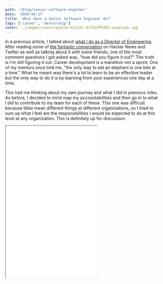 ```yaml
---
path: '/blog/senior-software-engineer'
date: '2020-04-27'
title: 'What does a Senior Software Engineer do?'
tags: ['career', 'mentorship']
cover: ../images/cover/austin-distel-4r72LPFh4Ik-unsplash.jpg
---
```


In a previous article, I talked about [what I do as a Director of Engineering](/blog/director-of-engineering). After reading some of [the fantastic conversation](https://news.ycombinator.com/item?id=22876554) on Hacker News and Twitter as well as talking about it with some friends, one of the most comment questions I got asked was, "how did you figure it out?" The truth is I'm still figuring it out. Career development is a marathon not a sprint. One of my mentors once told me, "the only way to eat an elephant is one bite at a time." What he meant was there's a lot to learn to be an effective leader but the only way to do it is by learning from your experiences one day at a time.

This had me thinking about my own journey and what I did in previous roles. As before, I decided to mind map my accountabilities and then go in to what I did to contribute to my team for each of these. This one was difficult because titles mean different things at different organizations, so I tried to sum up what I feel are the responsibilities I would be expected to do at this level at any organization. This is definitely up for discussion.

<iframe src="/senior-software-engineer.html" className="w-full scale-75 sm:scale-50" height="500px" />

# Project

## Execution

This one is the most obvious accountability. Even as a senior on my team I was expected to produce code. What wasn't so obvious was how little time I would get to focus on my own outputs compared to my previous roles. I was suddenly expected to do so much more than just code - I had to review other's code, I was mentoring and pair programming with less experienced developers and I found myself in a lot more meetings.

The biggest lesson for me to learn was time management. I started planning my day the night before so that I could hit the ground running in the morning, and psychologically this helped me combat my imposter syndrome because it made me feel more prepared for the day.

## Architecture

As a senior developer I found myself not only responsible for taking a set of acceptance criteria and executing on them, but also for helping architect solutions. This could be as simple as leading grooming sessions or as complex as spending time writing comprehensive discovery and design documentation. Either way, the time spent improving the quality of life for my team increased significantly.

## Expertise

As you continue to grow, the expectations put on you tend to grow too. To me expertise doesn't mean knowing the answers, instead it's more about knowing the questions to ask, or sometimes just knowing how to search for the question.

I stopped feeling stressed out about this when I started accepting that I don't know everything, and that's absolutely ok. The most important contribution to your team at this level is confidence, because it's contagious. 

How did I balance my imposter syndrome with confidence? I realized that every problem has a solution. Changing my "I have no idea how we're going to do this 😨" mentality into "ok let's figure out how to do this 🤔" helped inspire trust and confidence in the people around me and that trust helped me stop fearing failure.

## Ownership

Elevating myself out of my own contributions and focusing on being a good citizen to the people around me helped me start making better decisions. In programming there's endless ways to do something, but usually there's only a handful of ways to do it thats right for the situation.

One example I've seen of ownership in actions and how decisions can effect people in different ways came when a feature request was made that needed some sensitive data to be stored. A decision was made to store this data as an [environment variable](https://wiki.archlinux.org/index.php/Environment_variables) which from a developer perspective made sense. What was missed was the added complexity to testing in different environments, especially if the person testing doesn't have the skillset or access necessary to make the changes they need to on their own. Once this was identified, instead of passing the problem off to the QA team to solve, the developer decided to go back and re-architect the solution, understood the effects on their team mates and implemented a better solution.

## Reviews

A recurring theme as a senior was how much time I would put into focusing on the outputs of the rest of the team. Whereas less experienced developers would often focus on their own feature my code reviews provided valuable insights and context into impacts on the rest of the project or team. This helped catch bugs early and were always fantastic teaching and learning opportunities.

# People

## Mentorship

Mentorship at this level was both implicit and explicit. Spending time with other developers was great to raise the standards of the team and to get a pulse on what they need help with. People skills, emotional IQ, and empathy are essential for ever member of a successful team, but as a senior I also had to develop the ability to read a room, learn to listen and understand priorities. I had to use my experience to identify which skills and characteristics are necessary to be successful and guide less experienced developers through how to refine these skills. 

The implicit factor came in the fact that I had to always be aware that my actions are being observed by everyone around me. It's one thing to preach good behaviors, it's another to demonstrate them at every possible opportunity.

## Pair Programming

Pair programming is another factor that goes hand in hand with mentorship. It's an opportunity for everyone involved to learn and contribute. The time I spent pairing with others to white board, solve or execute problems went up significantly when I took on more senior responsibilities. 

Building this skill helped me a lot because it forced me to think and explain every decision I made. I went and looked up standard design patterns and best practices so that I could explain what I'm doing as concisely as possible. I knew most of the theory already, but by putting formal names and explanations to them it helped me dig deeper and understand the "why" as well as the "what" for a lot of these concepts.

## Experience

I would argue that experience is the most important part of being successful as a software developer. Once you've "been there and done that", it's much easier to approach a problem objectively and take educated guesses about what will work and what won't. There's one important lesson here though. It gets really easy to start bulldozing your opinions on to others, but thats very rarely how it works. People don't like being told what to do, and they definitely don't like being surrounded by know it alls. I found that by bringing my idea to the table, supporting it with context and being willing to compromise was the best way to create a healthy team culture. Sometimes I just had to let people touch the wet paint before they figured it out themselves.

## Onboarding

A good onboarding process ensures every member of your team gets it, wants it and can do it. Although theres a lot of shared responsibility, my job as a senior engineer was to make sure every developer understood the technology that fell under my domain. I had to make sure that everyone understood the tech and design choices, felt inspired and understood what they can contribute and were able to do it.

# Process

## Management

Developers do their best work when they’re inspired and empowered. This starts with setting up the right processes that enable them to focus on getting things done. As a senior developer I was always thinking about what the best way to do things is, and challenging us to see if there are better ways out there. It was always about finding a balance between "if it's not broken don't fix it", and not getting comfortable with where we are. Teams are dynamic. Things are always changing and processes need to keep up.

## Standards setting

Becoming a senior developer is a major milestone for every developer. To make it to this level you've likely been practicing and perfecting your skills for years. But this is just another step in the journey, not the end goal. Everyone that hasn't reached this level yet is watching you and trying to figure out what makes you different from them. It's really hard, especially when you haven't been doing it for long to see past your own accountabilities so theres usually not that many points of reference. I had to learn to demonstrate competencies beyond just technical acumen and set a good example for those around me.

There's a lot of different interpretations about what makes someone a senior. For some it's all about experience, for others it's about career length. For me personally, it's about elevating yourself to think outside of your own contributions. Moving up the org chart is a chance to influence more people and that responsibility should be used to improve the overall quality of the team.

As a manager I now understand that it's not the best contributors that tend to get elevated, its the ones that help those around them to also be better contributors. By doing this I've managed to combat the effects of the [Peter Principal](https://www.investopedia.com/terms/p/peter-principle.asp) on my team and increase the accountabilities for those that are truly able to be successful with them.

<div className="text-right my-5">
  <a href="https://news.ycombinator.com/item?id=22994773" 
    target="_blank" rel="noopener noreferrer">
    Discuss on Hacker News
  </a>
</div>